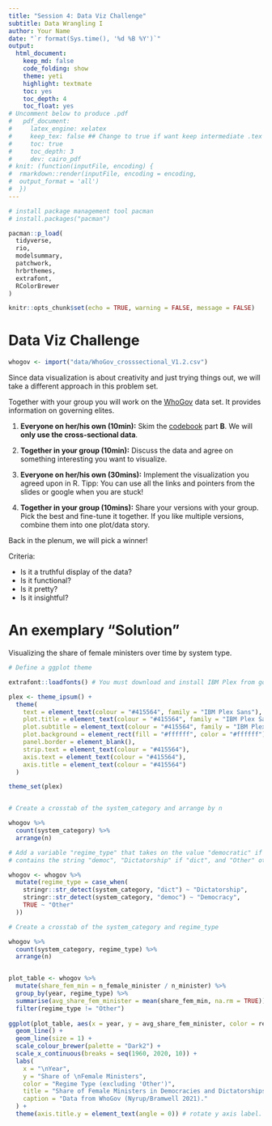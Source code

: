 ```yaml
---
title: "Session 4: Data Viz Challenge"
subtitle: Data Wrangling I
author: Your Name
date: "`r format(Sys.time(), '%d %B %Y')`"
output:
  html_document:
    keep_md: false
    code_folding: show
    theme: yeti
    highlight: textmate
    toc: yes
    toc_depth: 4
    toc_float: yes
# Uncomment below to produce .pdf
#   pdf_document:
#     latex_engine: xelatex
#     keep_tex: false ## Change to true if want keep intermediate .tex file
#     toc: true
#     toc_depth: 3
#     dev: cairo_pdf
# knit: (function(inputFile, encoding) {
#  rmarkdown::render(inputFile, encoding = encoding,
#  output_format = 'all')
#  })
---
```


```r
# install package management tool pacman
# install.packages("pacman")

pacman::p_load(
  tidyverse,
  rio,
  modelsummary,
  patchwork,
  hrbrthemes,
  extrafont,
  RColorBrewer
)

knitr::opts_chunk$set(echo = TRUE, warning = FALSE, message = FALSE)
```

# Data Viz Challenge


```r
whogov <- import("data/WhoGov_crosssectional_V1.2.csv")
```

Since data visualization is about creativity and just trying things out,
we will take a different approach in this problem set. 

Together with your group you will work on the [WhoGov](https://politicscentre.nuffield.ox.ac.uk/whogov-dataset/) data set. 
It provides information on governing elites. 

1. **Everyone on her/his own (10min):** Skim the [codebook](https://politicscentre.nuffield.ox.ac.uk/media/4117/whogov_codebook.pdf)
part **B**. We will **only use the cross-sectional data**.

2. **Together in your group (10min):** Discuss the data and agree on something
interesting you want to visualize. 

3. **Everyone on her/his own (30mins):** Implement the visualization you agreed
 upon in R. Tipp: You can use all the links and pointers from the slides or google
 when you are stuck!

4. **Together in your group (10mins):** Share your versions with your group. Pick the best and fine-tune it together. If
you like multiple versions, combine them into one plot/data story.


Back in the plenum, we will pick a winner!

Criteria:

- Is it a truthful display of the data?
- Is it functional?
- Is it pretty?
- Is it insightful?


# An exemplary "Solution"

Visualizing the share of female ministers over time by system type.

```r

# Define a ggplot theme

extrafont::loadfonts() # You must download and install IBM Plex from google fonts and register it with extrafont. Consult the package doc.

plex <- theme_ipsum() +
  theme(
    text = element_text(colour = "#415564", family = "IBM Plex Sans"),
    plot.title = element_text(colour = "#415564", family = "IBM Plex Sans"),
    plot.subtitle = element_text(colour = "#415564", family = "IBM Plex Sans"),
    plot.background = element_rect(fill = "#ffffff", color = "#ffffff"),
    panel.border = element_blank(),
    strip.text = element_text(colour = "#415564"),
    axis.text = element_text(colour = "#415564"),
    axis.title = element_text(colour = "#415564")
  )

theme_set(plex)


# Create a crosstab of the system_category and arrange by n

whogov %>%
  count(system_category) %>%
  arrange(n)

# Add a variable "regime_type" that takes on the value "democratic" if system_category
# contains the string "democ", "Dictatorship" if "dict", and "Other" otherwise.

whogov <- whogov %>%
  mutate(regime_type = case_when(
    stringr::str_detect(system_category, "dict") ~ "Dictatorship",
    stringr::str_detect(system_category, "democ") ~ "Democracy",
    TRUE ~ "Other"
  ))

# Create a crosstab of the system_category and regime_type

whogov %>%
  count(system_category, regime_type) %>%
  arrange(n)


plot_table <- whogov %>%
  mutate(share_fem_min = n_female_minister / n_minister) %>%
  group_by(year, regime_type) %>%
  summarise(avg_share_fem_minister = mean(share_fem_min, na.rm = TRUE)) %>%
  filter(regime_type != "Other") 
  
ggplot(plot_table, aes(x = year, y = avg_share_fem_minister, color = regime_type)) +
  geom_line() +
  geom_line(size = 1) +
  scale_colour_brewer(palette = "Dark2") +
  scale_x_continuous(breaks = seq(1960, 2020, 10)) +
  labs(
    x = "\nYear",
    y = "Share of \nFemale Ministers",
    color = "Regime Type (excluding 'Other')",
    title = "Share of Female Ministers in Democracies and Dictatorships over Time\n",
    caption = "Data from WhoGov (Nyrup/Bramwell 2021)."
  ) +
  theme(axis.title.y = element_text(angle = 0)) # rotate y axis label.

```
